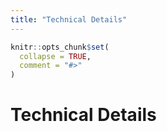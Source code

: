 ```yaml
---
title: "Technical Details"
---
```


```r
knitr::opts_chunk$set(
  collapse = TRUE,
  comment = "#>"
)
```

# Technical Details